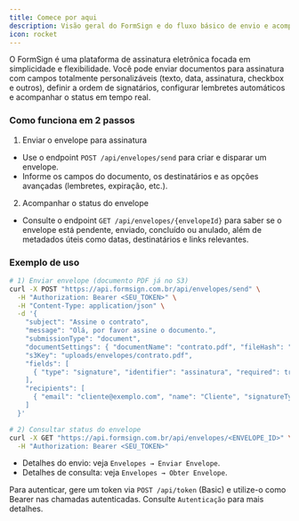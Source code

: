 ```yaml
---
title: Comece por aqui
description: Visão geral do FormSign e do fluxo básico de envio e acompanhamento de documentos para assinatura.
icon: rocket
---
```


O FormSign é uma plataforma de assinatura eletrônica focada em simplicidade e flexibilidade. Você pode enviar documentos para assinatura com campos totalmente personalizáveis (texto, data, assinatura, checkbox e outros), definir a ordem de signatários, configurar lembretes automáticos e acompanhar o status em tempo real.

### Como funciona em 2 passos

1) Enviar o envelope para assinatura
- Use o endpoint `POST /api/envelopes/send` para criar e disparar um envelope. 
- Informe os campos do documento, os destinatários e as opções avançadas (lembretes, expiração, etc.).

2) Acompanhar o status do envelope
- Consulte o endpoint `GET /api/envelopes/{envelopeId}` para saber se o envelope está pendente, enviado, concluído ou anulado, além de metadados úteis como datas, destinatários e links relevantes.

### Exemplo de uso

```bash
# 1) Enviar envelope (documento PDF já no S3)
curl -X POST "https://api.formsign.com.br/api/envelopes/send" \
  -H "Authorization: Bearer <SEU_TOKEN>" \
  -H "Content-Type: application/json" \
  -d '{
    "subject": "Assine o contrato",
    "message": "Olá, por favor assine o documento.",
    "submissionType": "document",
    "documentSettings": { "documentName": "contrato.pdf", "fileHash": "<hash-do-arquivo>" },
    "s3Key": "uploads/envelopes/contrato.pdf",
    "fields": [
      { "type": "signature", "identifier": "assinatura", "required": true, "x": 70, "y": 90, "w": 20, "h": 8, "pageNumber": 1 }
    ],
    "recipients": [
      { "email": "cliente@exemplo.com", "name": "Cliente", "signatureType": "draw", "role": "signer" }
    ]
  }'

# 2) Consultar status do envelope
curl -X GET "https://api.formsign.com.br/api/envelopes/<ENVELOPE_ID>" \
  -H "Authorization: Bearer <SEU_TOKEN>"
```

- Detalhes do envio: veja `Envelopes → Enviar Envelope`.
- Detalhes de consulta: veja `Envelopes → Obter Envelope`.

Para autenticar, gere um token via `POST /api/token` (Basic) e utilize-o como Bearer nas chamadas autenticadas. Consulte `Autenticação` para mais detalhes.
